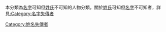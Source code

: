 本分類為[[名字|名字]]可知但[[姓氏|姓氏]]不可知的人物分類，關於[[姓氏|姓氏]]可知但[[名字|名字]]不可知者，詳見[[:Category:名字失傳者|:Category:名字失傳者]]

{{DEFAULTSORT:X姓氏失傳者}}
[[Category:姓名失傳者|Category:姓名失傳者]]